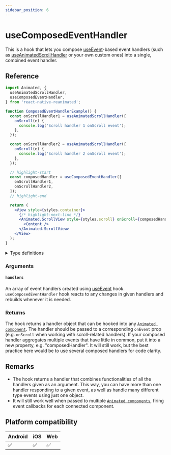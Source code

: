 ```yaml
---
sidebar_position: 6
---
```


# useComposedEventHandler

This is a hook that lets you compose [useEvent](/docs/advanced/useEvent)-based event handlers (such as [useAnimatedScrollHandler](/docs/scroll/useAnimatedScrollHandler) or your own custom ones) into a single, combined event handler.

## Reference

```jsx
import Animated, {
  useAnimatedScrollHandler,
  useComposedEventHandler,
} from 'react-native-reanimated';

function ComposedEventHandlerExample() {
  const onScrollHandler1 = useAnimatedScrollHandler({
    onScroll(e) {
      console.log('Scroll handler 1 onScroll event');
    },
  });

  const onScrollHandler2 = useAnimatedScrollHandler({
    onScroll(e) {
      console.log('Scroll handler 2 onScroll event');
    },
  });

  // highlight-start
  const composedHandler = useComposedEventHandler([
    onScrollHandler1,
    onScrollHandler2,
  ]);
  // highlight-end

  return (
    <View style={styles.container}>
      {/* highlight-next-line */}
      <Animated.ScrollView style={styles.scroll} onScroll={composedHandler}>
        <Content />
      </Animated.ScrollView>
    </View>
  );
}
```

<details>
<summary>Type definitions</summary>

```typescript
function useComposedEventHandler(
  handlers: (EventHandlerProcessed<Event, Context> | null)[]
): ComposedHandlerProcessed<Event, Context>;
```

</details>

### Arguments

#### `handlers`

An array of event handlers created using [useEvent](/docs/advanced/useEvent) hook. `useComposedEventHandler` hook reacts to any changes in given handlers and rebuilds whenever it is needed.

### Returns

The hook returns a handler object that can be hooked into any [`Animated component`](/docs/fundamentals/glossary#animated-component).
The handler should be passed to a corresponding `onEvent` prop (e.g. `onScroll` when working with scroll-related handlers). If your composed handler aggregates multiple events that have little in common, put it into a new property, e.g. "composedHandler". It will still work, but the best practice here would be to use several composed handlers for code clarity.

## Remarks

- The hook returns a handler that combines functionalities of all the handlers given as an argument. This way, you can have more than one handler responding to a given event, as well as handle many different type events using just one object.
- It will still work well when passed to multiple [`Animated components`](/docs/fundamentals/glossary#animated-component), firing event callbacks for each connected component.

## Platform compatibility

<div className="platform-compatibility">

| Android | iOS | Web |
| ------- | --- | --- |
| ✅      | ✅  | ✅  |

</div>
